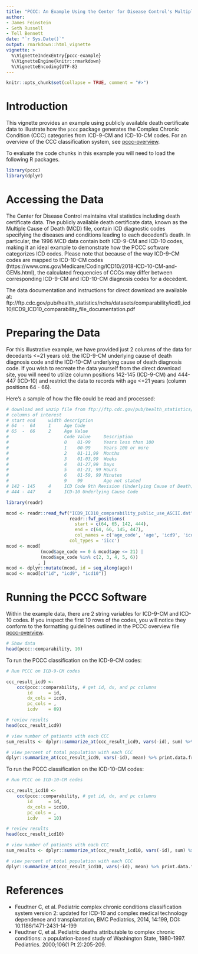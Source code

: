 ```yaml
---
title: "PCCC: An Example Using the Center for Disease Control's Multiple Cause of Death Dataset"
author: 
- James Feinstein
- Seth Russell
- Tell Bennett
date: "`r Sys.Date()`"
output: rmarkdown::html_vignette
vignette: >
  %\VignetteIndexEntry{pccc-example}
  %\VignetteEngine{knitr::rmarkdown}
  %\VignetteEncoding{UTF-8}
---
```


```r
knitr::opts_chunk$set(collapse = TRUE, comment = "#>")
```

# Introduction
This vignette provides an example using publicly available death certificate data to illustrate how the `pccc` package generates the Complex Chronic Condition (CCC) categories from ICD-9-CM and ICD-10-CM codes. For an overview of the CCC classification system, see [pccc-overview](pccc-overview.html).

To evaluate the code chunks in this example you will need to load the
following R packages.

```r
library(pccc)
library(dplyr)
```

# Accessing the Data

The Center for Disease Control maintains vital statistics including death certificate data. The publicly available death certificate data, known as the Multiple Cause of Death (MCD) file, contain ICD diagnostic codes specifying the diseases and conditions leading to each decedent's death. In particular, the 1996 MCD data contain both ICD-9-CM and ICD-10 codes, making it an ideal example to demonstrate how the PCCC software categorizes ICD codes. Please note that because of the way ICD-9-CM codes are mapped to ICD-10-CM codes (https://www.cms.gov/Medicare/Coding/ICD10/2018-ICD-10-CM-and-GEMs.html), the calculated frequencies of CCCs may differ between corresponding ICD-9-CM and ICD-10-CM diagnosis codes for a decedent.

The data documentation and instructions for direct download are available at: ftp://ftp.cdc.gov/pub/health_statistics/nchs/datasets/comparability/icd9_icd10/ICD9_ICD10_comparability_file_documentation.pdf

# Preparing the Data
  
For this illustrative example, we have provided just 2 columns of the data for decedants <=21 years old: the ICD-9-CM underlying cause of death diagnosis code and the ICD-10-CM underlying cause of death diagnosis code. If you wish to recreate the data yourself from the direct download site, you will need to utilize column positions 142-145 (ICD-9-CM) and 444-447 (ICD-10) and restrict the data to records with age <=21 years (column positions 64 - 66).

Here's a sample of how the file could be read and processed:

```r
# download and unzip file from ftp://ftp.cdc.gov/pub/health_statistics/nchs/datasets/comparability/icd9_icd10/ICD9_ICD10_comparability_public_use_ASCII.ZIP
# columns of interest
# start end     width description
# 64  -  64     1     Age Code
# 65  -  66     2     Age Value
#                     Code Value     Description
#                     0    01-99     Years less than 100
#                     1    00-99     Years 100 or more
#                     2    01-11,99  Months
#                     3    01-03,99  Weeks
#                     4    01-27,99  Days
#                     5    01-23, 99 Hours
#                     6    01-59, 99 Minutes
#                     9    99        Age not stated
# 142 - 145     4     ICD Code 9th Revision (Underlying Cause of Death)
# 444 - 447     4     ICD-10 Underlying Cause Code

library(readr)

mcod <- readr::read_fwf("ICD9_ICD10_comparability_public_use_ASCII.dat",
                        readr::fwf_positions(
                          start = c(64, 65, 142, 444),
                          end = c(64, 66, 145, 447),
                          col_names = c('age_code', 'age', 'icd9', 'icd10')),
                        col_types = 'iicc')
mcod <- mcod[
             (mcod$age_code == 0 & mcod$age <= 21) |
             (mcod$age_code %in% c(2, 3, 4, 5, 6))
            , ]
mcod <- dplyr::mutate(mcod, id = seq_along(age))
mcod <- mcod[c("id", "icd9", "icd10")]
```

# Running the PCCC Software

Within the example data, there are 2 string variables for ICD-9-CM and ICD-10 codes. If you inspect the first 10 rows of the codes, you will notice they conform to the formatting guidelines outlined in the PCCC overview file [pccc-overview](pccc-overview.html).

```r
# Show data
head(pccc::comparability, 10)

```

To run the PCCC classification on the ICD-9-CM codes:

```r
# Run PCCC on ICD-9-CM codes

ccc_result_icd9 <-
    ccc(pccc::comparability, # get id, dx, and pc columns
        id      = id,
        dx_cols = icd9,
        pc_cols = ,
        icdv    = 09)

# review results
head(ccc_result_icd9)

# view number of patients with each CCC
sum_results <- dplyr::summarize_at(ccc_result_icd9, vars(-id), sum) %>% print.data.frame

# view percent of total population with each CCC
dplyr::summarize_at(ccc_result_icd9, vars(-id), mean) %>% print.data.frame


```

To run the PCCC classification on the ICD-10-CM codes:

```r
# Run PCCC on ICD-10-CM codes

ccc_result_icd10 <-
    ccc(pccc::comparability, # get id, dx, and pc columns
        id      = id,
        dx_cols = icd10,
        pc_cols = ,
        icdv    = 10)

# review results
head(ccc_result_icd10)

# view number of patients with each CCC
sum_results <- dplyr::summarize_at(ccc_result_icd10, vars(-id), sum) %>% print.data.frame

# view percent of total population with each CCC
dplyr::summarize_at(ccc_result_icd10, vars(-id), mean) %>% print.data.frame


```

# References

* Feudtner C, et al. Pediatric complex chronic conditions classification system version 2: updated for ICD-10 and complex medical technology dependence and transplantation, BMC Pediatrics, 2014, 14:199, DOI: 10.1186/1471-2431-14-199
* Feudtner C, et al. Pediatric deaths attributable to complex chronic conditions: a population-based study of Washington State, 1980-1997. Pediatrics. 2000;106(1 Pt 2):205-209.
